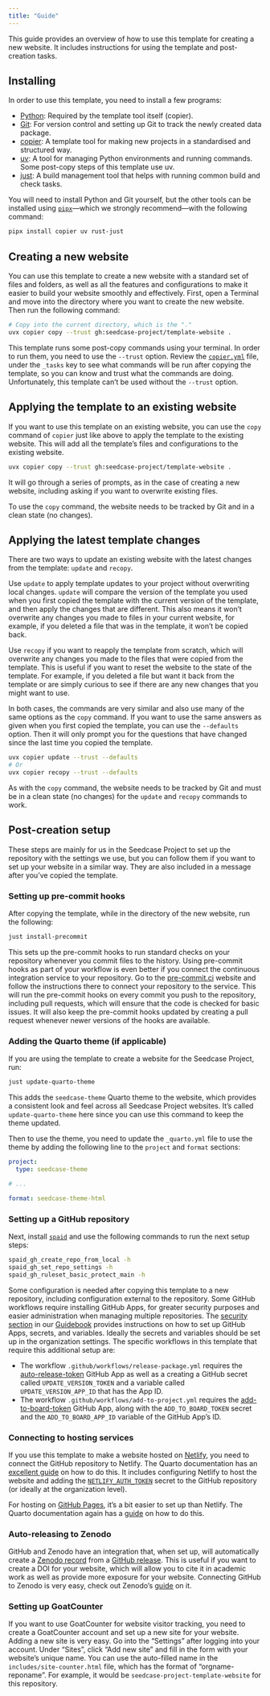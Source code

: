 ```yaml
---
title: "Guide"
---
```


This guide provides an overview of how to use this template for creating
a new website. It includes instructions for using the template and
post-creation tasks.

## Installing

In order to use this template, you need to install a few programs:

-   [Python](https://www.python.org/): Required by the template tool
    itself (copier).
-   [Git](https://git-scm.com/): For version control and setting up Git
    to track the newly created data package.
-   [copier](https://copier.readthedocs.io/en/stable/#quick-start): A
    template tool for making new projects in a standardised and
    structured way.
-   [uv](https://docs.astral.sh/uv/): A tool for managing Python
    environments and running commands. Some post-copy steps of this
    template use uv.
-   [just](https://just.systems/man/en/): A build management tool that
    helps with running common build and check tasks.

You will need to install Python and Git yourself, but the other tools
can be installed using
[`pipx`](https://pipxproject.github.io/pipx/)---which we strongly
recommend---with the following command:

``` bash
pipx install copier uv rust-just
```

## Creating a new website

You can use this template to create a new website with a standard set of
files and folders, as well as all the features and configurations to
make it easier to build your website smoothly and effectively. First,
open a Terminal and move into the directory where you want to create the
new website. Then run the following command:

``` bash
# Copy into the current directory, which is the "."
uvx copier copy --trust gh:seedcase-project/template-website .
```

::: callout-caution
This template runs some post-copy commands using your terminal. In order
to run them, you need to use the `--trust` option. Review the
[`copier.yml`](https://github.com/seedcase-project/template-website/blob/main/copier.yaml)
file, under the `_tasks` key to see what commands will be run after
copying the template, so you can know and trust what the commands are
doing. Unfortunately, this template can't be used without the `--trust`
option.
:::

## Applying the template to an existing website

If you want to use this template on an existing website, you can use the
`copy` command of `copier` just like above to apply the template to the
existing website. This will add all the template's files and
configurations to the existing website.

``` bash
uvx copier copy --trust gh:seedcase-project/template-website .
```

It will go through a series of prompts, as in the case of creating a new
website, including asking if you want to overwrite existing files.

::: callout-note
To use the `copy` command, the website needs to be tracked by Git and in
a clean state (no changes).
:::

## Applying the latest template changes

There are two ways to update an existing website with the latest changes
from the template: `update` and `recopy`.

Use `update` to apply template updates to your project without
overwriting local changes. `update` will compare the version of the
template you used when you first copied the template with the current
version of the template, and then apply the changes that are different.
This also means it won't overwrite any changes you made to files in your
current website, for example, if you deleted a file that was in the
template, it won't be copied back.

Use `recopy` if you want to reapply the template from scratch, which
will overwrite any changes you made to the files that were copied from
the template. This is useful if you want to reset the website to the
state of the template. For example, if you deleted a file but want it
back from the template or are simply curious to see if there are any new
changes that you might want to use.

In both cases, the commands are very similar and also use many of the
same options as the `copy` command. If you want to use the same answers
as given when you first copied the template, you can use the
`--defaults` option. Then it will only prompt you for the questions that
have changed since the last time you copied the template.

``` bash
uvx copier update --trust --defaults
# Or
uvx copier recopy --trust --defaults
```

As with the `copy` command, the website needs to be tracked by Git and
must be in a clean state (no changes) for the `update` and `recopy`
commands to work.

## Post-creation setup

These steps are mainly for us in the Seedcase Project to set up the
repository with the settings we use, but you can follow them if you want
to set up your website in a similar way. They are also included in a
message after you've copied the template.

### Setting up pre-commit hooks

After copying the template, while in the directory of the new website,
run the following:

``` bash
just install-precommit
```

This sets up the pre-commit hooks to run standard checks on your
repository whenever you commit files to the history. Using pre-commit
hooks as part of your workflow is even better if you connect the
continuous integration service to your repository. Go to the
[pre-commit.ci](https://pre-commit.ci/) website and follow the
instructions there to connect your repository to the service. This will
run the pre-commit hooks on every commit you push to the repository,
including pull requests, which will ensure that the code is checked for
basic issues. It will also keep the pre-commit hooks updated by creating
a pull request whenever newer versions of the hooks are available.

### Adding the Quarto theme (if applicable)

If you are using the template to create a website for the Seedcase
Project, run:

``` bash
just update-quarto-theme
```

This adds the `seedcase-theme` Quarto theme to the website, which
provides a consistent look and feel across all Seedcase Project
websites. It's called `update-quarto-theme` here since you can use this
command to keep the theme updated.

Then to use the theme, you need to update the `_quarto.yml` file to use the
theme by adding the following line to the `project` and `format` sections:

``` yaml
project:
  type: seedcase-theme

# ...

format: seedcase-theme-html
```

### Setting up a GitHub repository

Next, install [`spaid`](https://github.com/seedcase-project/spaid) and
use the following commands to run the next setup steps:

``` bash
spaid_gh_create_repo_from_local -h
spaid_gh_set_repo_settings -h
spaid_gh_ruleset_basic_protect_main -h
```

Some configuration is needed after copying this template to a new
repository, including configuration external to the repository. Some
GitHub workflows require installing GitHub Apps, for greater security
purposes and easier administration when managing multiple repositories.
The [security
section](https://guidebook.seedcase-project.org/operations/security#using-github-apps-to-generate-tokens)
in our [Guidebook](https://guidebook.seedcase-project.org/) provides
instructions on how to set up GitHub Apps, secrets, and variables.
Ideally the secrets and variables should be set up in the organization
settings. The specific workflows in this template that require this
additional setup are:

-   The workflow `.github/workflows/release-package.yml` requires the
    [auto-release-token](https://github.com/apps/auto-release-token)
    GitHub App as well as a creating a GitHub secret called
    `UPDATE_VERSION_TOKEN` and a variable called `UPDATE_VERSION_APP_ID`
    that has the App ID.
-   The workflow `.github/workflows/add-to-project.yml` requires the
    [add-to-board-token](https://github.com/apps/add-to-board-token)
    GitHub App, along with the `ADD_TO_BOARD_TOKEN` secret and the
    `ADD_TO_BOARD_APP_ID` variable of the GitHub App's ID.

### Connecting to hosting services

If you use this template to make a website hosted on
[Netlify](https://www.netlify.com/), you need to connect the GitHub
repository to Netlify. The Quarto documentation has an [excellent
guide](https://quarto.org/docs/publishing/netlify.html) on how to do
this. It includes configuring Netlify to host the website and adding the
[`NETLIFY_AUTH_TOKEN`](https://quarto.org/docs/publishing/netlify.html#netlify-credentials)
secret to the GitHub repository (or ideally at the organization level).

For hosting on [GitHub Pages](https://pages.github.com/), it's a bit
easier to set up than Netlify. The Quarto documentation again has a
[guide](https://quarto.org/docs/publishing/github-pages.html) on how to
do this.

### Auto-releasing to Zenodo

GitHub and Zenodo have an integration that, when set up, will
automatically create a [Zenodo
record](https://help.zenodo.org/docs/deposit/about-records/) from a
[GitHub
release](https://docs.github.com/en/repositories/releasing-projects-on-github/about-releases).
This is useful if you want to create a DOI for your website, which will
allow you to cite it in academic work as well as provide more exposure
for your website. Connecting GitHub to Zenodo is very easy, check out
Zenodo's
[guide](https://help.zenodo.org/docs/github/archive-software/github-upload/)
on it.

### Setting up GoatCounter

If you want to use GoatCounter for website visitor tracking, you need to
create a GoatCounter account and set up a new site for your website.
Adding a new site is very easy. Go into the "Settings" after logging
into your account. Under "Sites", click "Add new site" and fill in the
form with your website's unique name. You can use the auto-filled name
in the `includes/site-counter.html` file, which has the format of
"orgname-reponame". For example, it would be
`seedcase-project-template-website` for this repository.
